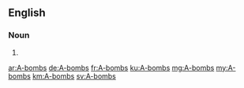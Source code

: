 ==English==

===Noun===
{{head|en|head=A-[[bombs]]}}

# {{plural of|A-bomb}}

[[ar:A-bombs]]
[[de:A-bombs]]
[[fr:A-bombs]]
[[ku:A-bombs]]
[[mg:A-bombs]]
[[my:A-bombs]]
[[km:A-bombs]]
[[sv:A-bombs]]